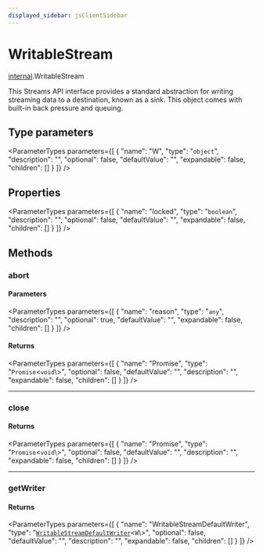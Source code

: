 ```yaml
---
displayed_sidebar: jsClientSidebar
---
```



# WritableStream

[internal](../../modules/internal.mdx).WritableStream

This Streams API interface provides a standard abstraction for writing
streaming data to a destination, known as a sink. This object comes with
built-in back pressure and queuing.

## Type parameters

<ParameterTypes parameters={[
  {
    "name": "W",
    "type": "`object`",
    "description": "",
    "optional": false,
    "defaultValue": "",
    "expandable": false,
    "children": []
  }
]} />

## Properties

<ParameterTypes parameters={[
  {
    "name": "locked",
    "type": "`boolean`",
    "description": "",
    "optional": false,
    "defaultValue": "",
    "expandable": false,
    "children": []
  }
]} />

## Methods

### abort

#### Parameters

<ParameterTypes parameters={[
  {
    "name": "reason",
    "type": "`any`",
    "description": "",
    "optional": true,
    "defaultValue": "",
    "expandable": false,
    "children": []
  }
]} />

#### Returns

<ParameterTypes parameters={[
  {
    "name": "Promise",
    "type": "`Promise`<`void`\\>",
    "optional": false,
    "defaultValue": "",
    "description": "",
    "expandable": false,
    "children": []
  }
]} />

___

### close

#### Returns

<ParameterTypes parameters={[
  {
    "name": "Promise",
    "type": "`Promise`<`void`\\>",
    "optional": false,
    "defaultValue": "",
    "description": "",
    "expandable": false,
    "children": []
  }
]} />

___

### getWriter

#### Returns

<ParameterTypes parameters={[
  {
    "name": "WritableStreamDefaultWriter",
    "type": "[`WritableStreamDefaultWriter`](../../modules/internal.mdx#writablestreamdefaultwriter-1)<`W`\\>",
    "optional": false,
    "defaultValue": "",
    "description": "",
    "expandable": false,
    "children": []
  }
]} />
